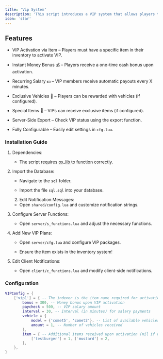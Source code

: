 ---
title: 'Vip System'
description: 'This script introduces a VIP system that allows players to activate a VIP item and receive exclusive rewards, including money bonuses, recurring salaries, vehicles, and items.'
icon: 'star'
---

## Features

- VIP Activation via Item – Players must have a specific item in their inventory to activate VIP.

- Instant Money Bonus 💰 – Players receive a one-time cash bonus upon activation.

- Recurring Salary 💵 – VIP members receive automatic payouts every X minutes.

- Exclusive Vehicles 🚗 – Players can be rewarded with vehicles (if configured).

- Special Items 🎁 – VIPs can receive exclusive items (if configured).

- Server-Side Export – Check VIP status using the export function.

- Fully Configurable – Easily edit settings in `cfg.lua`.

### Installation Guide
1. Dependencies:

   - The script requires [ox_lib ](https://github.com/CommunityOx/ox_lib/releases) to function correctly.

2. Import the Database:

   - Navigate to the `sql` folder.

   - Import the file `sql.sql` into your database.
   2. Edit Notification Messages:

   - Open `shared/config.lua` and customize notification strings.



3. Configure Server Functions:

   - Open `server/s_functions.lua` and adjust the necessary functions.



4. Add New VIP Plans:

   - Open `server/cfg.lua` and configure VIP packages.

   - Ensure the item exists in the inventory system!



5. Edit Client Notifications:

   - Open `client/c_functions.lua` and modify client-side notifications.

### Configuration

```lua server/cfg.lua
VIPConfig = {
    ['vip1'] = { -- The indexer is the item name required for activation
        bonus = 300, -- Money bonus upon VIP activation
        paycheck = 500, -- VIP salary amount
        interval = 30, -- Interval (in minutes) for salary payments
        vehicle = {
            model = {'comet5', 'comet2'}, -- List of available vehicles (nil if none)
            amount = 1, -- Number of vehicles received
        },
        item = { -- Additional items received upon activation (nil if none)
            ['testburger'] = 1, ['mustard'] = 2,
        },
    },
}
```